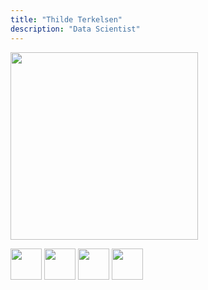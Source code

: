 ```yaml
---
title: "Thilde Terkelsen"
description: "Data Scientist"
---
```


![](../img/cards/thilde.JPG){width=300}

[![](LinkedIN.png){width=50}](https://dk.linkedin.com/in//thilde-b-terkelsen)   [![](Github_black.png){width=50}](https://github.com/ThildeBT)   [![](Outlook.png){width=50}](thilde.terkelsen@sund.ku.dk?subject=Test)   [![](mapPin.png){width=50}](https:heads.ku.dk) 

